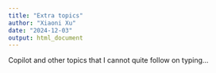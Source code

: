 ```yaml
---
title: "Extra topics"
author: "Xiaoni Xu"
date: "2024-12-03"
output: html_document
---
```


Copilot and other topics that I cannot quite follow on typing...
```r

```

